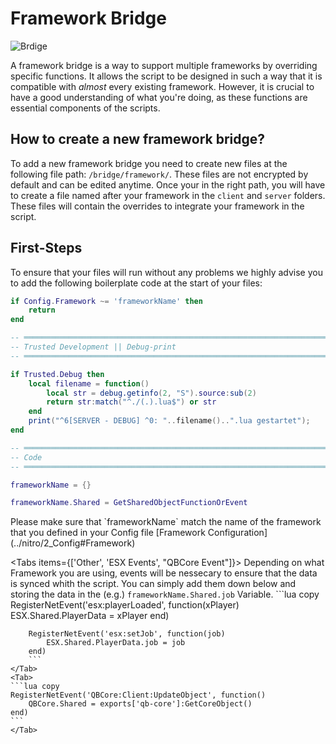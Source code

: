 
# Framework Bridge

![Brdige](../../../public/imgs/bridge.png)

A framework bridge is a way to support multiple frameworks by overriding specific functions. It allows the script to be designed in such a way that it is compatible with *almost* every existing framework. However, it is crucial to have a good understanding of what you're doing, as these functions are essential components of the scripts.

## How to create a new framework bridge? 

To add a new framework bridge you need to create new files at the following file path: `/bridge/framework/`. These files are not encrypted by default and can be edited anytime. Once your in the right path, you will have to create a file named after your framework in the `client` and `server` folders. These files will contain the overrides to integrate your framework in the script.

## First-Steps

To ensure that your files will run without any problems we highly advise you to add the following boilerplate code at the start of your files: 

```lua copy {1, 21-23}
if Config.Framework ~= 'frameworkName' then 
    return
end

-- ════════════════════════════════════════════════════════════════════════════════════ --
-- Trusted Development || Debug-print
-- ════════════════════════════════════════════════════════════════════════════════════ --

if Trusted.Debug then
    local filename = function()
        local str = debug.getinfo(2, "S").source:sub(2)
        return str:match("^./(.).lua$") or str
    end
    print("^6[SERVER - DEBUG] ^0: "..filename()..".lua gestartet");
end

-- ════════════════════════════════════════════════════════════════════════════════════ --
-- Code
-- ════════════════════════════════════════════════════════════════════════════════════ --

frameworkName = {}

frameworkName.Shared = GetSharedObjectFunctionOrEvent
```

<Callout type="info">
    Please make sure that `frameworkName` match the name of the framework that you defined in your Config file [Framework Configuration](../nitro/2_Config#Framework)
</Callout>

<Tabs items={['Other', 'ESX Events', "QBCore Event"]}>
    <Tab>
        <Callout type="warning">
            Depending on what Framework you are using, events will be nessecary to ensure that the data is synced whith the script. You can simply add them down below and storing the data in the (e.g.) `frameworkName.Shared.job` Variable.
        </Callout>
    </Tab>
    <Tab>
        ```lua copy 
        RegisterNetEvent('esx:playerLoaded', function(xPlayer)
            ESX.Shared.PlayerData = xPlayer
        end)

        RegisterNetEvent('esx:setJob', function(job)
            ESX.Shared.PlayerData.job = job
        end)
        ```
    </Tab>
    <Tab>
    ```lua copy
    RegisterNetEvent('QBCore:Client:UpdateObject', function()
        QBCore.Shared = exports['qb-core']:GetCoreObject()
    end)
    ```
    </Tab>
</Tabs>

